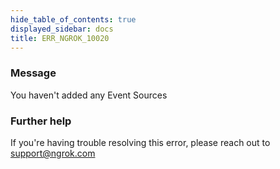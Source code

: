 ```yaml
---
hide_table_of_contents: true
displayed_sidebar: docs
title: ERR_NGROK_10020
---
```


### Message

You haven't added any Event Sources

<ErrorDetails />

### Further help

If you're having trouble resolving this error, please reach out to [support@ngrok.com](mailto:support@ngrok.com?subject=Help%20with%20ERR_NGROK_10020)

